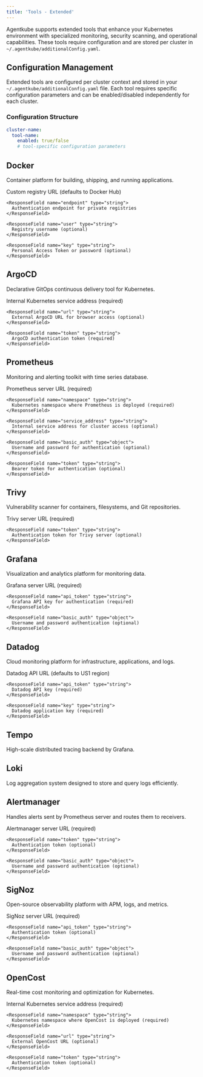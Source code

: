 ```yaml
---
title: 'Tools - Extended'
---
```


Agentkube supports extended tools that enhance your Kubernetes environment with specialized monitoring, security scanning, and operational capabilities. These tools require configuration and are stored per cluster in `~/.agentkube/additionalConfig.yaml`.

## Configuration Management

Extended tools are configured per cluster context and stored in your `~/.agentkube/additionalConfig.yaml` file. Each tool requires specific configuration parameters and can be enabled/disabled independently for each cluster.

### Configuration Structure
```yaml
cluster-name:
  tool-name:
    enabled: true/false
    # tool-specific configuration parameters
```

## Docker

Container platform for building, shipping, and running applications.

<ResponseField name="docker" type="Configuration Object">
  <Expandable title="Configuration Parameters">
    <ResponseField name="url" type="string">
      Custom registry URL (defaults to Docker Hub)
    </ResponseField>

    <ResponseField name="endpoint" type="string">
      Authentication endpoint for private registries
    </ResponseField>

    <ResponseField name="user" type="string">
      Registry username (optional)
    </ResponseField>

    <ResponseField name="key" type="string">
      Personal Access Token or password (optional)
    </ResponseField>
  </Expandable>
</ResponseField>

## ArgoCD

Declarative GitOps continuous delivery tool for Kubernetes.

<ResponseField name="argocd" type="Configuration Object">
  <Expandable title="Configuration Parameters">
    <ResponseField name="service_address" type="string">
      Internal Kubernetes service address (required)
    </ResponseField>

    <ResponseField name="url" type="string">
      External ArgoCD URL for browser access (optional)
    </ResponseField>

    <ResponseField name="token" type="string">
      ArgoCD authentication token (required)
    </ResponseField>
  </Expandable>
</ResponseField>

## Prometheus

Monitoring and alerting toolkit with time series database.

<ResponseField name="prometheus" type="Configuration Object">
  <Expandable title="Configuration Parameters">
    <ResponseField name="url" type="string">
      Prometheus server URL (required)
    </ResponseField>

    <ResponseField name="namespace" type="string">
      Kubernetes namespace where Prometheus is deployed (required)
    </ResponseField>

    <ResponseField name="service_address" type="string">
      Internal service address for cluster access (optional)
    </ResponseField>

    <ResponseField name="basic_auth" type="object">
      Username and password for authentication (optional)
    </ResponseField>

    <ResponseField name="token" type="string">
      Bearer token for authentication (optional)
    </ResponseField>
  </Expandable>
</ResponseField>

## Trivy

Vulnerability scanner for containers, filesystems, and Git repositories.

<ResponseField name="trivy" type="Configuration Object">
  <Expandable title="Configuration Parameters">
    <ResponseField name="url" type="string">
      Trivy server URL (required)
    </ResponseField>

    <ResponseField name="token" type="string">
      Authentication token for Trivy server (optional)
    </ResponseField>
  </Expandable>
</ResponseField>

## Grafana

Visualization and analytics platform for monitoring data.

<ResponseField name="grafana" type="Configuration Object">
  <Expandable title="Configuration Parameters">
    <ResponseField name="url" type="string">
      Grafana server URL (required)
    </ResponseField>

    <ResponseField name="api_token" type="string">
      Grafana API key for authentication (required)
    </ResponseField>

    <ResponseField name="basic_auth" type="object">
      Username and password authentication (optional)
    </ResponseField>
  </Expandable>
</ResponseField>

## Datadog

Cloud monitoring platform for infrastructure, applications, and logs.

<ResponseField name="datadog" type="Configuration Object">
  <Expandable title="Configuration Parameters">
    <ResponseField name="url" type="string">
      Datadog API URL (defaults to US1 region)
    </ResponseField>

    <ResponseField name="api_token" type="string">
      Datadog API key (required)
    </ResponseField>

    <ResponseField name="key" type="string">
      Datadog application key (required)
    </ResponseField>
  </Expandable>
</ResponseField>

## Tempo

High-scale distributed tracing backend by Grafana.

## Loki

Log aggregation system designed to store and query logs efficiently.

## Alertmanager

Handles alerts sent by Prometheus server and routes them to receivers.

<ResponseField name="alertmanager" type="Configuration Object">
  <Expandable title="Configuration Parameters">
    <ResponseField name="url" type="string">
      Alertmanager server URL (required)
    </ResponseField>

    <ResponseField name="token" type="string">
      Authentication token (optional)
    </ResponseField>

    <ResponseField name="basic_auth" type="object">
      Username and password authentication (optional)
    </ResponseField>
  </Expandable>
</ResponseField>

## SigNoz

Open-source observability platform with APM, logs, and metrics.

<ResponseField name="signoz" type="Configuration Object">
  <Expandable title="Configuration Parameters">
    <ResponseField name="url" type="string">
      SigNoz server URL (required)
    </ResponseField>

    <ResponseField name="api_token" type="string">
      Authentication token (optional)
    </ResponseField>

    <ResponseField name="basic_auth" type="object">
      Username and password authentication (optional)
    </ResponseField>
  </Expandable>
</ResponseField>

## OpenCost

Real-time cost monitoring and optimization for Kubernetes.

<ResponseField name="opencost" type="Configuration Object">
  <Expandable title="Configuration Parameters">
    <ResponseField name="service_address" type="string">
      Internal Kubernetes service address (required)
    </ResponseField>

    <ResponseField name="namespace" type="string">
      Kubernetes namespace where OpenCost is deployed (required)
    </ResponseField>

    <ResponseField name="url" type="string">
      External OpenCost URL (optional)
    </ResponseField>

    <ResponseField name="token" type="string">
      Authentication token (optional)
    </ResponseField>
  </Expandable>
</ResponseField>